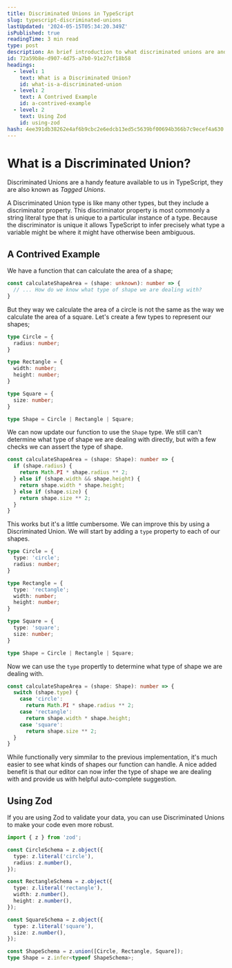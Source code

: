 ```yaml
---
title: Discriminated Unions in TypeScript
slug: typescript-discriminated-unions
lastUpdated: '2024-05-15T05:34:20.349Z'
isPublished: true
readingTime: 3 min read
type: post
description: An brief introduction to what discriminated unions are and how to use them.
id: 72a59b8e-d907-4d75-a7b0-91e27cf18b58
headings:
  - level: 1
    text: What is a Discriminated Union?
    id: what-is-a-discriminated-union
  - level: 2
    text: A Contrived Example
    id: a-contrived-example
  - level: 2
    text: Using Zod
    id: using-zod
hash: 4ee391db38262e4af6b9cbc2e6edcb13ed5c5639bf00694b366b7c9ecef4a630
---
```


# What is a Discriminated Union?

Discriminated Unions are a handy feature available to us in TypeScript, they are also known as _Tagged Unions_.

A Discriminated Union type is like many other types, but they include a discriminator property. This discriminator property is most commonly a string literal type that is unique to a particular instance of a type.
Because the discriminator is unique it allows TypeScript to infer precisely what type a variable might be where it might have otherwise been ambiguous.

## A Contrived Example

We have a function that can calculate the area of a shape;

```TypeScript
const calculateShapeArea = (shape: unknown): number => {
  // ... How do we know what type of shape we are dealing with?
}
```

But they way we calculate the area of a circle is not the same as the way we calculate the area of a square. Let's create a few types to represent our shapes;

```TypeScript
type Circle = {
  radius: number;
}

type Rectangle = {
  width: number;
  height: number;
}

type Square = {
  size: number;
}

type Shape = Circle | Rectangle | Square;
```

We can now update our function to use the `Shape` type. We still can't determine what type of shape we are dealing with directly, but with a few checks we can assert the type of shape.

```TypeScript
const calculateShapeArea = (shape: Shape): number => {
  if (shape.radius) {
    return Math.PI * shape.radius ** 2;
  } else if (shape.width && shape.height) {
    return shape.width * shape.height;
  } else if (shape.size) {
    return shape.size ** 2;
  }
}
```

This works but it's a little cumbersome. We can improve this by using a Discriminated Union. We will start by adding a `type` property to each of our shapes.

```TypeScript
type Circle = {
  type: 'circle';
  radius: number;
}

type Rectangle = {
  type: 'rectangle';
  width: number;
  height: number;
}

type Square = {
  type: 'square';
  size: number;
}

type Shape = Circle | Rectangle | Square;
```

Now we can use the `type` propertly to determine what type of shape we are dealing with.

```TypeScript
const calculateShapeArea = (shape: Shape): number => {
  switch (shape.type) {
    case 'circle':
      return Math.PI * shape.radius ** 2;
    case 'rectangle':
      return shape.width * shape.height;
    case 'square':
      return shape.size ** 2;
  }
}
```

While functionally very simmilar to the previous implementation, it's much easier to see what kinds of shapes our function can handle. A nice added benefit is that our editor can now infer the type of shape we are dealing with and provide us with helpful auto-complete suggestion.

## Using Zod

If you are using Zod to validate your data, you can use Discriminated Unions to make your code even more robust.

```TypeScript
import { z } from 'zod';

const CircleSchema = z.object({
  type: z.literal('circle'),
  radius: z.number(),
});

const RectangleSchema = z.object({
  type: z.literal('rectangle'),
  width: z.number(),
  height: z.number(),
});

const SquareSchema = z.object({
  type: z.literal('square'),
  size: z.number(),
});

const ShapeSchema = z.union([Circle, Rectangle, Square]);
type Shape = z.infer<typeof ShapeSchema>;
```
